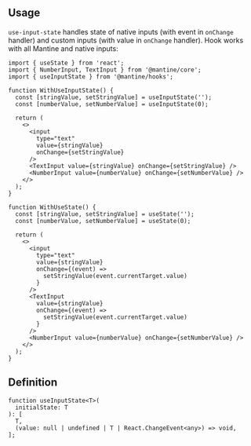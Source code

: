 

## Usage

`use-input-state` handles state of native inputs (with event in `onChange` handler) and custom inputs (with value in `onChange` handler).
Hook works with all Mantine and native inputs:

```tsx
import { useState } from 'react';
import { NumberInput, TextInput } from '@mantine/core';
import { useInputState } from '@mantine/hooks';

function WithUseInputState() {
  const [stringValue, setStringValue] = useInputState('');
  const [numberValue, setNumberValue] = useInputState(0);

  return (
    <>
      <input
        type="text"
        value={stringValue}
        onChange={setStringValue}
      />
      <TextInput value={stringValue} onChange={setStringValue} />
      <NumberInput value={numberValue} onChange={setNumberValue} />
    </>
  );
}

function WithUseState() {
  const [stringValue, setStringValue] = useState('');
  const [numberValue, setNumberValue] = useState(0);

  return (
    <>
      <input
        type="text"
        value={stringValue}
        onChange={(event) =>
          setStringValue(event.currentTarget.value)
        }
      />
      <TextInput
        value={stringValue}
        onChange={(event) =>
          setStringValue(event.currentTarget.value)
        }
      />
      <NumberInput value={numberValue} onChange={setNumberValue} />
    </>
  );
}
```

## Definition

```tsx
function useInputState<T>(
  initialState: T
): [
  T,
  (value: null | undefined | T | React.ChangeEvent<any>) => void,
];
```
